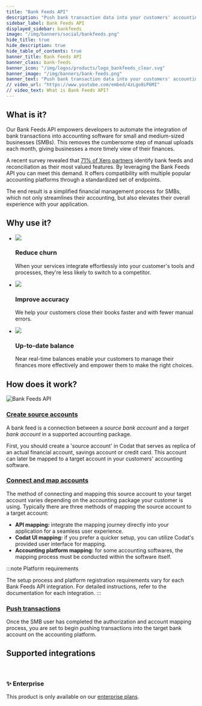 ```yaml
---
title: "Bank Feeds API"
description: "Push bank transaction data into your customers' accounting platforms with an automated feed"
sidebar_label: Bank Feeds API
displayed_sidebar: bankfeeds
image: "/img/banners/social/bankfeeds.png"
hide_title: true
hide_description: true
hide_table_of_contents: true
banner_title: Bank Feeds API
banner_class: bank-feeds
banner_icon: "/img/logos/products/logo_bankfeeds_clear.svg"
banner_image: "/img/banners/bank-feeds.png"
banner_text: "Push bank transaction data into your customers' accounting platforms with an automated feed"
// video_url: "https://www.youtube.com/embed/4zLgo0iP6MI"
// video_text: What is Bank Feeds API?
---
```



## What is it?

Our Bank Feeds API empowers developers to automate the integration of bank transactions into accounting software for small and medium-sized businesses (SMBs). This removes the cumbersome step of manual uploads each month, giving businesses a more timely view of their finances. 

A recent survey revealed that [71% of Xero partners](https://www.xero.com/blog/2019/01/new-bank-feeds-process/) identify bank feeds and reconciliation as their most valued features. By leveraging the Bank Feeds API you can meet this demand. It offers compatibility with multiple popular accounting platforms through a standardized set of endpoints. 

The end result is a simplified financial management process for SMBs, which not only streamlines their accounting, but also elevates their overall experience with your application.

## Why use it?

<ul className="card-container col-3">
  <li className="card">
    <div class="header">
      <img
        src="/img/wp-icons/copy-feature-bullet.svg"
        class="mini-icon"
      />
      <h3>Reduce churn</h3>
    </div>
    <p>
      When your services integrate effortlessly into your customer's tools and processes, they're less likely to switch to a competitor.
    </p>
  </li>
  <li className="card">
    <div class="header">
      <img
        src="/img/wp-icons/copy-feature-bullet.svg"
        class="mini-icon"
      />
      <h3>Improve accuracy</h3>
    </div>
    <p>
      We help your customers close their books faster and with fewer manual errors.
    </p>
  </li>
    <li className="card">
    <div class="header">
      <img
        src="/img/wp-icons/copy-feature-bullet.svg"
        class="mini-icon"
      />
      <h3>Up-to-date balance</h3>
    </div>
    <p>
      Near real-time balances enable your customers to manage their finances more effectively and empower them to make the right choices.
    </p>
  </li> 
</ul>

## How does it work?

![Bank Feeds API](/img/old/fd21af0-codat_whitepaper_accounting-automation_diagram_B.png)

### [Create source accounts](/bank-feeds/create-account)
A bank feed is a connection between a _source bank account_ and a _target bank account_ in a supported accounting package. 

First, you should create a 'source account' in Codat that serves as replica of an actual financial account, savings account or credit card. This account can later be mapped to a target account in your customers' accounting software.

### [Connect and map accounts](/bank-feeds/mapping)
The method of connecting and mapping this source account to your target account varies depending on the accounting package your customer is using. Typically there are three methods of mapping the source account to a target account:

- **API mapping:** integrate the mapping journey directly into your application for a seamless user experience.
- **Codat UI mapping:** if you prefer a quicker setup, you can utilize Codat's provided user interface for mapping.
- **Accounting platform mapping:** for some accounting softwares, the mapping process must be conducted within the software itself.

:::note Platform requirements

The setup process and platform registration requirements vary for each Bank Feeds API integration. For detailed instructions, refer to the documentation for each integration.
:::

### [Push transactions](/bank-feeds/pushing-transactions)
Once the SMB user has completed the authorization and account mapping process, you are set to begin pushing transactions into the target bank account on the accounting platform. 

## Supported integrations
<br/>

<IntegrationsList integrations={bankfeedsIntegrations}/>

<div className="card">
  <h3>✨ Enterprise</h3>

  <p>This product is only available on our <a href="/configure/create-account">enterprise plans</a>.</p>

</div>


